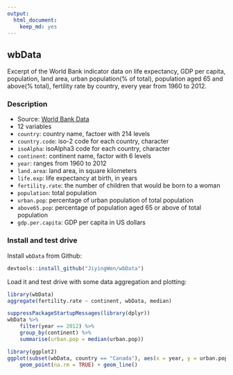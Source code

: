 ```yaml
---
output:
  html_document:
    keep_md: yes
---
```

## wbData

Excerpt of the World Bank indicator data on life expectancy, GDP per capita, population, land area, urban population(% of total), population aged 65 and above(% total), fertility rate by country, every year from 1960 to 2012.

### Description
* Source: [World Bank Data](http://data.worldbank.org/)
* 12 variables
- `country`: country name, factoer with 214 levels
- `country.code`: iso-2 code for each country, character
- `isoAlpha`: isoAlpha3 code for each country, character
- `continent`: continent name, factor with 6 levels
- `year`: ranges from 1960 to 2012
- `land.area`: land area, in square kilometers
- `life.exp`: life expectancy at birth, in years
- `fertility.rate`: the number of children that would be born to a woman
- `population`: total population
- `urban.pop`: percentage of urban population of total population
- `above65.pop`: percentage of population aged 65 or above of total population
- `gdp.per.capita`: GDP per capita in US dollars

### Install and test drive

Install `wbData` from Github:

```r
devtools::install_github("JiyingWen/wbData")
```

Load it and test drive with some data aggregation and plotting:

```r
library(wbData)
aggregate(fertility.rate ~ continent, wbData, median)

suppressPackageStartupMessages(library(dplyr))
wbData %>%
    filter(year == 2012) %>%
    group_by(continent) %>%
    summarise(urban.pop = median(urban.pop))

library(ggplot2)
ggplot(subset(wbData, country == "Canada"), aes(x = year, y = urban.pop, color = country)) +
	geom_point(na.rm = TRUE) + geom_line()
  
```

